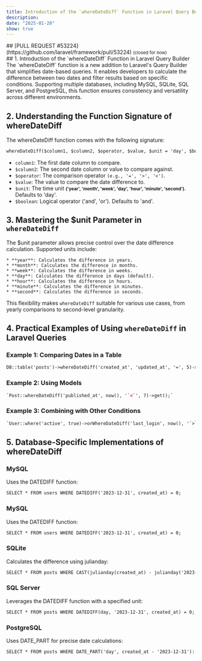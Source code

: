 ```yaml
---
title: Introduction of the `whereDateDiff` Function in Laravel Query Builder
description: 
date: "2025-01-20"
show: true
---
```


<div style={{ color: 'red' }}>
## [PULL REQUEST #53224](https://github.com/laravel/framework/pull/53224) <small>(closed for now)</small>
</div>
## 1. Introduction of the `whereDateDiff` Function in Laravel Query Builder
The `whereDateDiff` function is a new addition to Laravel's Query Builder that simplifies date-based queries. It enables developers to calculate the difference between two dates and filter results based on specific conditions. Supporting multiple databases, including MySQL, SQLite, SQL Server, and PostgreSQL, this function ensures consistency and versatility across different environments.

## 2. Understanding the Function Signature of whereDateDiff
The whereDateDiff function comes with the following signature:
```html
whereDateDiff($column1, $column2, $operator, $value, $unit = 'day', $boolean = 'and')
```

* `column1`: The first date column to compare.
* `$column2`: The second date column or value to compare against.
* `$operator`: The comparison operator `(e.g., '=', '>', '<')`.
* `$value`: The value to compare the date difference to.
* `$unit`: The time unit <small>**('year', 'month', 'week', 'day', 'hour', 'minute', 'second')**</small>. Defaults to 'day'.
* `$boolean`: Logical operator ('and', 'or'). Defaults to 'and'.

## 3. Mastering the $unit Parameter in `whereDateDiff`
The $unit parameter allows precise control over the date difference calculation. Supported units include:

    * **year**: Calculates the difference in years.
    * **month**: Calculates the difference in months.
    * **week**: Calculates the difference in weeks.
    * **day**: Calculates the difference in days (default).
    * **hour**: Calculates the difference in hours.
    * **minute**: Calculates the difference in minutes.
    * **second**: Calculates the difference in seconds.

This flexibility makes `whereDateDiff` suitable for various use cases, from yearly comparisons to second-level granularity.    

## 4. Practical Examples of Using `whereDateDiff` in Laravel Queries

### Example 1: Comparing Dates in a Table ###

```html
DB::table('posts')->whereDateDiff('created_at', 'updated_at', '=', 5)->get();
```

### Example 2: Using Models

```html
`Post::whereDateDiff('published_at', now(), '`<`', 7)->get();`
```

### Example 3: Combining with Other Conditions

```html
`User::where('active', true)->orWhereDateDiff('last_login', now(), '`>`', 30)->get();`
```


## 5. Database-Specific Implementations of whereDateDiff

### MySQL

Uses the DATEDIFF function:

```html
SELECT * FROM users WHERE DATEDIFF('2023-12-31', created_at) = 0;
```

### MySQL

Uses the DATEDIFF function:

```html
SELECT * FROM users WHERE DATEDIFF('2023-12-31', created_at) = 0;
```

### SQLite

Calculates the difference using julianday:

```html
SELECT * FROM posts WHERE CAST(julianday(created_at) - julianday('2023-12-31') AS INTEGER) = 0;
```

### SQL Server

Leverages the DATEDIFF function with a specified unit:

```html
SELECT * FROM posts WHERE DATEDIFF(day, '2023-12-31', created_at) = 0;
```

### PostgreSQL

Uses DATE_PART for precise date calculations:

```html
SELECT * FROM posts WHERE DATE_PART('day', created_at - '2023-12-31')::integer = 0;
```
